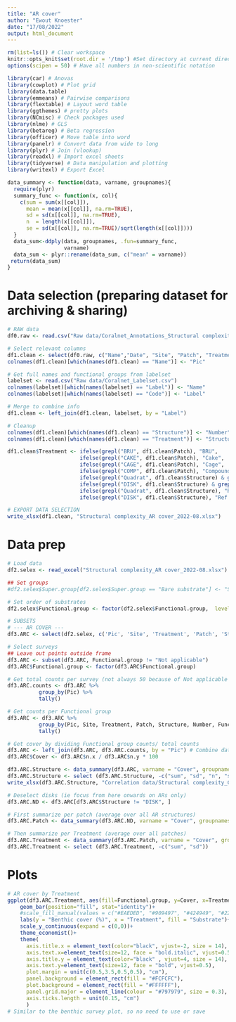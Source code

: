 ```yaml
---
title: "AR cover"
author: "Ewout Knoester"
date: "17/08/2022"
output: html_document
---
```


```r

rm(list=ls()) # Clear workspace
knitr::opts_knit$set(root.dir = '/tmp') #Set directory at current directory for all subsequent chunks
options(scipen = 50) # Have all numbers in non-scientific notation

library(car) # Anovas
library(cowplot) # Plot grid
library(data.table)
library(emmeans) # Pairwise comparisons
library(flextable) # Layout word table
library(ggthemes) # pretty plots
library(NCmisc) # Check packages used
library(nlme) # GLS
library(betareg) # Beta regression
library(officer) # Move table into word
library(panelr) # Convert data from wide to long
library(plyr) # Join (vlookup)
library(readxl) # Import excel sheets
library(tidyverse) # Data manipulation and plotting
library(writexl) # Export Excel

data_summary <- function(data, varname, groupnames){
  require(plyr)
  summary_func <- function(x, col){
    c(sum = sum(x[[col]]),
      mean = mean(x[[col]], na.rm=TRUE),
      sd = sd(x[[col]], na.rm=TRUE),
      n  = length(x[[col]]),
      se = sd(x[[col]], na.rm=TRUE)/sqrt(length(x[[col]])))
  }
  data_sum<-ddply(data, groupnames, .fun=summary_func,
                  varname)
  data_sum <- plyr::rename(data_sum, c("mean" = varname))
 return(data_sum)
}

```

# Data selection (preparing dataset for archiving & sharing)
```r

# RAW data
df0.raw <- read.csv("Raw data/Coralnet_Annotations_Structural complexity_2022-08.csv")

# Select relevant columns
df1.clean <- select(df0.raw, c("Name","Date", "Site", "Patch", "Treatment", "Structure", "Label"))
colnames(df1.clean)[which(names(df1.clean) == "Name")] <- "Pic"

# Get full names and functional groups from labelset
labelset <- read.csv("Raw data/Coralnet_Labelset.csv")
colnames(labelset)[which(names(labelset) == "Label")] <- "Name"
colnames(labelset)[which(names(labelset) == "Code")] <- "Label"

# Merge to combine info
df1.clean <- left_join(df1.clean, labelset, by = "Label")

# Cleanup
colnames(df1.clean)[which(names(df1.clean) == "Structure")] <- "Number"
colnames(df1.clean)[which(names(df1.clean) == "Treatment")] <- "Structure"

df1.clean$Treatment <- ifelse(grepl("BRU", df1.clean$Patch), "BRU", 
                       ifelse(grepl("CAKE", df1.clean$Patch), "Cake",
                       ifelse(grepl("CAGE", df1.clean$Patch), "Cage",       
                       ifelse(grepl("COMP", df1.clean$Patch), "Compound",
                       ifelse(grepl("Quadrat", df1.clean$Structure) & grepl("\\(", df1.clean$Patch), "Ref (+)",
                       ifelse(grepl("DISK", df1.clean$Structure) & grepl("\\(", df1.clean$Patch), "Ref (+)",
                       ifelse(grepl("Quadrat", df1.clean$Structure), "Ref (-)",
                       ifelse(grepl("DISK", df1.clean$Structure), "Ref (-)", "Other"))))))))

# EXPORT DATA SELECTION
write_xlsx(df1.clean, "Structural complexity_AR cover_2022-08.xlsx")

```

# Data prep 
<!--
Data info:
  Data of several types of benthic surveys
  Dead corals were classified as Dead when the genus could still be recognized or as Bare rock when not
-->
```r

# Load data
df2.selex <- read_excel("Structural complexity_AR cover_2022-08.xlsx")

## Set groups
#df2.selex$Super.group[df2.selex$Super.group == "Bare substrate"] <- "Soft substrate"

# Set order of substrates
df2.selex$Functional.group <- factor(df2.selex$Functional.group,  levels=c("Not applicable","Soft substrate", "Hard substrate", "EAM", "Other",  "Sponge", "Tunicate", "Hydroid", "Macroalgae", "Soft coral", "Hard coral"))

# SUBSETS
# --- AR COVER ---
df3.ARC <- select(df2.selex, c('Pic', 'Site', 'Treatment', 'Patch', 'Structure', 'Number', 'Functional.group'))

# Select surveys
## Leave out points outside frame
df3.ARC <- subset(df3.ARC, Functional.group != "Not applicable")
df3.ARC$Functional.group <- factor(df3.ARC$Functional.group)

# Get total counts per survey (not always 50 because of Not applicable points removed)
df3.ARC.counts <- df3.ARC %>%
          group_by(Pic) %>%
          tally()

# Get counts per Functional group
df3.ARC <- df3.ARC %>%
          group_by(Pic, Site, Treatment, Patch, Structure, Number, Functional.group, .drop = FALSE) %>%
          tally()

# Get cover by dividing Functional group counts/ total counts
df3.ARC <- left_join(df3.ARC, df3.ARC.counts, by = "Pic") # Combine data frames
df3.ARC$Cover <- df3.ARC$n.x / df3.ARC$n.y * 100 

df3.ARC.Structure <- data_summary(df3.ARC, varname = "Cover", groupnames = c("Treatment", "Patch", "Structure", "Number", "Functional.group"))
df3.ARC.Structure <- select (df3.ARC.Structure, -c("sum", "sd", "n", "se"))
write_xlsx(df3.ARC.Structure, "Correlation data/Structural complexity_Correlations_AR cover.xlsx")

# Deselect disks (ie focus from here onwards on ARs only)
df3.ARC.ND <- df3.ARC[df3.ARC$Structure != "DISK", ]

# First summarize per patch (average over all AR structures)
df3.ARC.Patch <- data_summary(df3.ARC.ND, varname = "Cover", groupnames = c("Treatment", "Patch", "Functional.group"))

# Then summarize per Treatment (average over all patches)
df3.ARC.Treatment <- data_summary(df3.ARC.Patch, varname = "Cover", groupnames = c("Treatment", "Functional.group"))
df3.ARC.Treatment <- select (df3.ARC.Treatment, -c("sum", "sd"))

```

# Plots
```r

# AR cover by Treatment
ggplot(df3.ARC.Treatment, aes(fill=Functional.group, y=Cover, x=Treatment)) + 
    geom_bar(position="fill", stat="identity")+
    #scale_fill_manual(values = c("#EAEDED", "#909497", "#424949", "#229954", "#F9E79F", "#E67E22"))+
    labs(y = "Benthic cover (%)", x = "Treatment", fill = "Substrate")+
    scale_y_continuous(expand = c(0,0))+
    theme_economist()+
    theme(
      axis.title.x = element_text(color="black", vjust=-2, size = 14),
      axis.text.x=element_text(size=12, face = "bold.italic", vjust=0.5, angle = -35, hjust=0),
      axis.title.y = element_text(color="black" , vjust=4, size = 14),
      axis.text.y=element_text(size=12, face = "bold", vjust=0.5),
      plot.margin = unit(c(0.5,3.5,0.5,0.5), "cm"),
      panel.background = element_rect(fill = "#FCFCFC"),
      plot.background = element_rect(fill = "#FFFFFF"),
      panel.grid.major = element_line(colour = "#797979", size = 0.3),
      axis.ticks.length = unit(0.15, "cm")
      )
# Similar to the benthic survey plot, so no need to use or save

```


